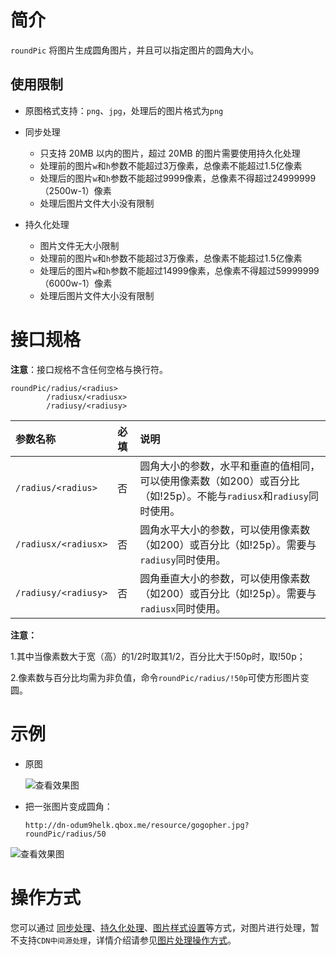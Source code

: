 # **简介**

`roundPic` 将图片生成圆角图片，并且可以指定图片的圆角大小。

## **使用限制**

- 原图格式支持：`png`、`jpg`，处理后的图片格式为`png` 

- 同步处理 
  - 只支持 20MB 以内的图片，超过 20MB 的图片需要使用持久化处理
  - 处理前的图片`w`和`h`参数不能超过3万像素，总像素不能超过1.5亿像素
  - 处理后的图片`w`和`h`参数不能超过9999像素，总像素不得超过24999999（2500w-1）像素
  - 处理后图片文件大小没有限制

- 持久化处理
  - 图片文件无大小限制
  - 处理前的图片`w`和`h`参数不能超过3万像素，总像素不能超过1.5亿像素
  - 处理后的图片`w`和`h`参数不能超过14999像素，总像素不得超过59999999（6000w-1）像素
  - 处理后图片文件大小没有限制
  ​



# **接口规格**

**注意**：接口规格不含任何空格与换行符。  

```
roundPic/radius/<radius>
        /radiusx/<radiusx>
        /radiusy/<radiusy>
```

| 参数名称             | 必填 | 说明                                                         |
| :------------------- | :--- | :----------------------------------------------------------- |
| `/radius/<radius>`   | 否   | 圆角大小的参数，水平和垂直的值相同，可以使用像素数（如200）或百分比（如!25p）。不能与`radiusx`和`radiusy`同时使用。 |
| `/radiusx/<radiusx>` | 否   | 圆角水平大小的参数，可以使用像素数（如200）或百分比（如!25p）。需要与`radiusy`同时使用。 |
| `/radiusy/<radiusy>` | 否   | 圆角垂直大小的参数，可以使用像素数（如200）或百分比（如!25p）。需要与`radiusx`同时使用。 |

**注意：**

1.其中当像素数大于宽（高）的1/2时取其1/2，百分比大于!50p时，取!50p；

2.像素数与百分比均需为非负值，命令`roundPic/radius/!50p`可使方形图片变圆。





# **示例**


- 原图

  ![查看效果图](http://dn-odum9helk.qbox.me/resource/gogopher.jpg)

- 把一张图片变成圆角：  

  ```
  http://dn-odum9helk.qbox.me/resource/gogopher.jpg?roundPic/radius/50
  ```

![查看效果图](http://dn-odum9helk.qbox.me/resource/gogopher.jpg?roundPic/radius/50)



# **操作方式**

您可以通过 [同步处理](/dora/api/8266/synchronous-processing)、[持久化处理](/dora/api/1291/persistent-data-processing-pfop)、[图片样式设置](/dora/api/8264/the-picture-style)等方式，对图片进行处理，暂不支持`CDN中间源处理`，详情介绍请参见[图片处理操作方式](/dora/api/8234/the-image-processing1)。